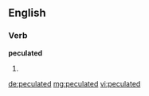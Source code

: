 ==English==

===Verb===
'''peculated'''

# {{past of|[[peculate]]}}

[[de:peculated]]
[[mg:peculated]]
[[vi:peculated]]